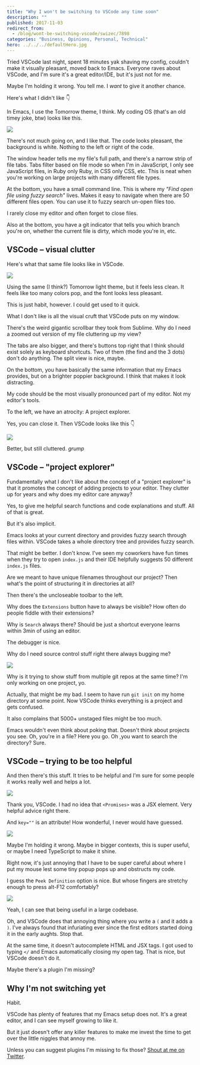 ```yaml
---
title: "Why I won't be switching to VSCode any time soon"
description: ""
published: 2017-11-03
redirect_from:
  - /blog/wont-be-switching-vscode/swizec/7898
categories: "Business, Opinions, Personal, Technical"
hero: ../../../defaultHero.jpg
---
```


Tried VSCode last night, spent 18 minutes yak shaving my config, couldn't make it visually pleasant, moved back to Emacs. Everyone raves about VSCode, and I'm sure it's a great editor/IDE, but it's just not for me.

Maybe I'm holding it wrong. You tell me. I _want_ to give it another chance.

Here's what I didn't like 👇

In Emacs, I use the Tomorrow theme, I think. My coding OS (that's an old timey joke, btw) looks like this.

![](https://swizec.com/blog/wp-content/uploads/2017/11/emacs-1.png)

There's not much going on, and I like that. The code looks pleasant, the background is white. Nothing to the left or right of the code.

The window header tells me my file's full path, and there's a narrow strip of file tabs. Tabs filter based on file mode so when I'm in JavaScript, I only see JavaScript files, in Ruby only Ruby, in CSS only CSS, etc. This is neat when you're working on large projects with many different file types.

At the bottom, you have a small command line. This is where my _"Find open file using fuzzy search"_ lives. Makes it easy to navigate when there are 50 different files open. You can use it to fuzzy search un-open files too.

I rarely close my editor and often forget to close files.

Also at the bottom, you have a git indicator that tells you which branch you're on, whether the current file is dirty, which mode you're in, etc.

## VSCode – visual clutter

Here's what that same file looks like in VSCode.

![](https://swizec.com/blog/wp-content/uploads/2017/11/vscode-1.png)

Using the same (I think?) Tomorrow light theme, but it feels less clean. It feels like too many colors pop, and the font looks less pleasant.

This is just habit, however. I could get used to it quick.

What I don't like is all the visual cruft that VSCode puts on my window.

There's the weird gigantic scrollbar they took from Sublime. Why do I need a zoomed out version of my file cluttering up my view?

The tabs are also bigger, and there's buttons top right that I think should exist solely as keyboard shortcuts. Two of them (the find and the 3 dots) don't do anything. The split view is nice, maybe.

On the bottom, you have basically the same information that my Emacs provides, but on a brighter poppier background. I think that makes it look distracting.

My code should be the most visually pronounced part of my editor. Not my editor's tools.

To the left, we have an atrocity: A project explorer.

Yes, you can close it. Then VSCode looks like this 👇

![](https://swizec.com/blog/wp-content/uploads/2017/11/vscode-2.png)

Better, but still cluttered. _grump_

## VSCode – "project explorer"

Fundamentally what I don't like about the concept of a "project explorer" is that it promotes the concept of adding projects to your editor. They clutter up for years and why does my editor care anyway?

Yes, to give me helpful search functions and code explanations and stuff. All of that is great.

But it's also implicit.

Emacs looks at your current directory and provides fuzzy search through files within. VSCode takes a whole directory tree and provides fuzzy search.

That might be better. I don't know. I've seen my coworkers have fun times when they try to open `index.js` and their IDE helpfully suggests 50 different `index.js` files.

Are we meant to have unique filenames throughout our project? Then what's the point of structuring it in directories at all?

Then there's the uncloseable toolbar to the left.

Why does the `Extensions` button have to always be visible? How often do people fiddle with their extensions?

Why is `Search` always there? Should be just a shortcut everyone learns within 3min of using an editor.

The debugger is nice.

Why do I need source control stuff right there always bugging me?

![](https://swizec.com/blog/wp-content/uploads/2017/11/vscode-3.png)

Why is it trying to show stuff from multiple git repos at the same time? I'm only working on one project, yo.

Actually, that might be my bad. I seem to have run `git init` on my home directory at some point. Now VSCode thinks everything is a project and gets confused.

It also complains that 5000+ unstaged files might be too much.

Emacs wouldn't even think about poking that. Doesn't think about projects you see. Oh, you're in a file? Here you go. Oh ,you want to search the directory? Sure.

## VSCode – trying to be too helpful

And then there's this stuff. It tries to be helpful and I'm sure for some people it works really well and helps a lot.

![](https://swizec.com/blog/wp-content/uploads/2017/11/vscode-4.png)

Thank you, VSCode. I had no idea that `<Promises>` was a JSX element. Very helpful advice right there.

And `key=""` is an attribute! How wonderful, I never would have guessed.

![](https://swizec.com/blog/wp-content/uploads/2017/11/vscode-5.png)

Maybe I'm holding it wrong. Maybe in bigger contexts, this is super useful, or maybe I need TypeScript to make it shine.

Right now, it's just annoying that I have to be super careful about where I put my mouse lest some tiny popup pops up and obstructs my code.

I guess the `Peek Definition` option is nice. But whose fingers are stretchy enough to press alt-F12 comfortably?

![](https://swizec.com/blog/wp-content/uploads/2017/11/vscode-6.png)

Yeah, I can see that being useful in a large codebase.

Oh, and VSCode does that annoying thing where you write a `(` and it adds a `)`. I've always found that infuriating ever since the first editors started doing it in the early aughts. Stop that.

At the same time, it doesn't autocomplete HTML and JSX tags. I got used to typing `</` and Emacs automatically closing my open tag. That is nice, but VSCode doesn't do it.

Maybe there's a plugin I'm missing?

## Why I'm not switching yet

Habit.

VSCode has plenty of features that my Emacs setup does not. It's a great editor, and I can see myself growing to like it.

But it just doesn't offer any killer features to make me invest the time to get over the little niggles that annoy me.

Unless you can suggest plugins I'm missing to fix those? [Shout at me on Twitter](<http://twitter.com/home?status=.@swizec's%20VSCode%20opinion%20is%20dumb%20because:  https://swizec.com/blog/wont-be-switching-vscode/swizec/7898>).

